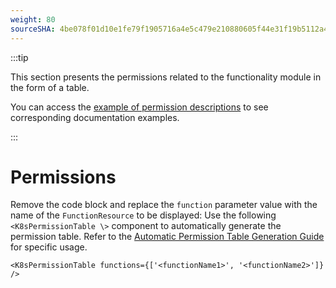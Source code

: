 ```yaml
---
weight: 80
sourceSHA: 4be078f01d10e1fe79f1905716a4e5c479e210880605f44e31f19b5112a48feb
---
```


:::tip

This section presents the permissions related to the functionality module in the form of a table.

You can access the [example of permission descriptions](https://product-doc-guide.alauda.cn/template/permissions/example.html) to see corresponding documentation examples.

:::

# Permissions

Remove the code block and replace the `function` parameter value with the name of the `FunctionResource` to be displayed:
Use the following `<K8sPermissionTable \>` component to automatically generate the permission table. Refer to the [Automatic Permission Table Generation Guide](https://product-doc-guide.alauda.cn/guide/auto_gen_permissions.html) for specific usage.

```mdx
<K8sPermissionTable functions={['<functionName1>', '<functionName2>']} />
```
